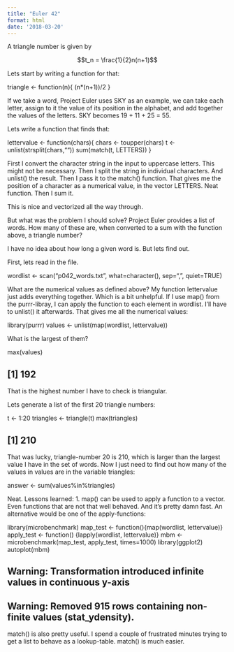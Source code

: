 ```yaml
---
title: "Euler 42"
format: html
date: '2018-03-20'
---
```



A triangle number is given by

$$t_n = \frac{1}{2}n(n+1)$$

Lets start by writing a function for that:

triangle <- function(n){
  (n*(n+1))/2
}


If we take a word, Project Euler uses SKY as an example, we can take each letter, assign to it the value of its position in the alphabet, and add together the values of the letters.
SKY becomes 19 + 11 + 25 = 55.

Lets write a function that finds that:

lettervalue <- function(chars){
  chars <- toupper(chars)
  t <- unlist(strsplit(chars,""))
  sum(match(t, LETTERS))
}


First I convert the character string in the input to uppercase letters. This might not be necessary.
Then I split the string in individual characters. And unlist() the result.
Then I pass it to the match() function. That gives me the position of a character as a numerical value, in the vector LETTERS.
Neat function.
Then I sum it.

This is nice and vectorized all the way through.

But what was the problem I should solve?
Project Euler provides a list of words. How many of these are, when converted to a sum with the function above, a triangle number?

I have no idea about how long a given word is. But lets find out.

First, lets read in the file.

wordlist <- scan("p042_words.txt", what=character(), sep=",", quiet=TRUE)


What are the numerical values as defined above?
My function lettervalue just adds everything together. Which is a bit unhelpful. If I use map() from the purrr-libray, I can apply the function to each element in wordlist. I'll have to unlist() it afterwards. That gives me all the numerical values:

library(purrr)
values <- unlist(map(wordlist, lettervalue))


What is the largest of them?

max(values)

## [1] 192


That is the highest number I have to check is triangular.

Lets generate a list of the first 20 triangle numbers:

t <- 1:20
triangles <- triangle(t)
max(triangles)

## [1] 210


That was lucky, triangle-number 20 is 210, which is larger than the largest value I have in the set of words.
Now I just need to find out how many of the values in values are in the variable triangles:

answer <- sum(values%in%triangles)


Neat.
Lessons learned:
1. map() can be used to apply a function to a vector. Even functions that are not that well behaved.
And it's pretty damn fast. An alternative would be one of the apply-functions:

library(microbenchmark)
map_test <- function(){map(wordlist, lettervalue)}
apply_test <- function() {lapply(wordlist, lettervalue)}
mbm <- microbenchmark(map_test, apply_test, times=1000)
library(ggplot2)
autoplot(mbm)

## Warning: Transformation introduced infinite values in continuous y-axis

## Warning: Removed 915 rows containing non-finite values (stat_ydensity).


match() is also pretty useful. I spend a couple of frustrated minutes trying to get a list to behave as a lookup-table. match() is much easier.